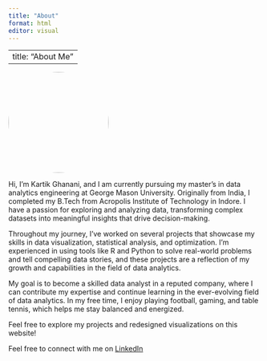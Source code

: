 ```yaml
---
title: "About"
format: html
editor: visual
---
```


---
title: "About Me"
---

![](images/profile.jpg){style="border-radius: 50%;" fig-align="center" width="5.3cm"}

Hi, I'm Kartik Ghanani, and I am currently pursuing my master's in data analytics engineering at George Mason University. Originally from India, I completed my B.Tech from Acropolis Institute of Technology in Indore. I have a passion for exploring and analyzing data, transforming complex datasets into meaningful insights that drive decision-making.

Throughout my journey, I've worked on several projects that showcase my skills in data visualization, statistical analysis, and optimization. I’m experienced in using tools like R and Python to solve real-world problems and tell compelling data stories, and these projects are a reflection of my growth and capabilities in the field of data analytics.

My goal is to become a skilled data analyst in a reputed company, where I can contribute my expertise and continue learning in the ever-evolving field of data analytics. In my free time, I enjoy playing football, gaming, and table tennis, which helps me stay balanced and energized.

Feel free to explore my projects and redesigned visualizations on this website!

Feel free to connect with me on [LinkedIn](www.linkedin.com/in/kartik-ghanani-688ab420a)
